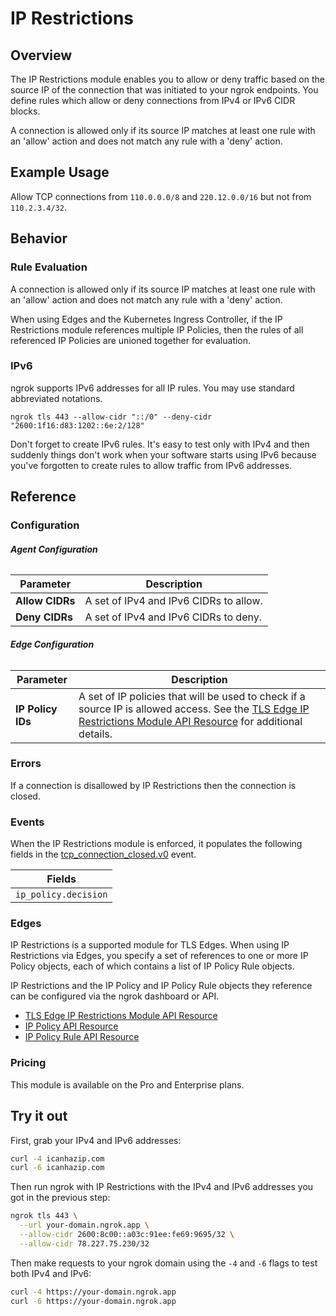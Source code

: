 
# IP Restrictions

## Overview

The IP Restrictions module enables you to allow or deny traffic based on the
source IP of the connection that was initiated to your ngrok endpoints. You
define rules which allow or deny connections from IPv4 or IPv6 CIDR blocks.

A connection is allowed only if its source IP matches at least one rule with an
'allow' action and does not match any rule with a 'deny' action.

## Example Usage

Allow TCP connections from `110.0.0.0/8` and `220.12.0.0/16` but not from
`110.2.3.4/32`.

<Tabs groupId="connectivity" queryString="cty">
	<TabItem value="agent-cli" label="Agent CLI" default>
		<AgentCliExample />
	</TabItem>
	<TabItem value="agent-config" label="Agent Config">
		<AgentConfigExample />
	</TabItem>
	<TabItem value="ssh" label="SSH">
		<SshExample />
	</TabItem>
	<TabItem value="go-sdk" label="Go">
		<GoSdkExample />
	</TabItem>
	<TabItem value="javascript-sdk" label="Javascript">
		<JavascriptSdkExample />
	</TabItem>
	<TabItem value="python-sdk" label="Python">
		<PythonSdkExample />
	</TabItem>
	<TabItem value="rust-sdk" label="Rust">
		<RustSdkExample />
	</TabItem>
	<TabItem value="k8s" label="Kubernetes Controller">
		<KubernetesExample />
	</TabItem>
</Tabs>

## Behavior

### Rule Evaluation

A connection is allowed only if its source IP matches at least one rule with an
'allow' action and does not match any rule with a 'deny' action.

When using Edges and the Kubernetes Ingress Controller, if the IP Restrictions
module references multiple IP Policies, then the rules of all referenced IP
Policies are unioned together for evaluation.

### IPv6

ngrok supports IPv6 addresses for all IP rules. You may use standard abbreviated
notations.

```
ngrok tls 443 --allow-cidr "::/0" --deny-cidr "2600:1f16:d83:1202::6e:2/128"
```

Don't forget to create IPv6 rules. It's easy to test only with IPv4 and then
suddenly things don't work when your software starts using IPv6 because you've
forgotten to create rules to allow traffic from IPv6 addresses.

## Reference

### Configuration

###### **Agent Configuration**

| Parameter       | Description                            |
| --------------- | -------------------------------------- |
| **Allow CIDRs** | A set of IPv4 and IPv6 CIDRs to allow. |
| **Deny CIDRs**  | A set of IPv4 and IPv6 CIDRs to deny.  |

###### **Edge Configuration**

| Parameter         | Description                                                                                                                                                                                                      |
| ----------------- | ---------------------------------------------------------------------------------------------------------------------------------------------------------------------------------------------------------------- |
| **IP Policy IDs** | A set of IP policies that will be used to check if a source IP is allowed access. See the [TLS Edge IP Restrictions Module API Resource](/api/resources/tls-edge-ip-restriction-module/) for additional details. |

### Errors

If a connection is disallowed by IP Restrictions then the connection is closed.

### Events

When the IP Restrictions module is enforced, it populates the following fields
in the [tcp_connection_closed.v0](/obs/reference/#tcp-connection-closed)
event.

| Fields               |
| -------------------- |
| `ip_policy.decision` |

### Edges

IP Restrictions is a supported module for TLS Edges. When using IP Restrictions
via Edges, you specify a set of references to one or more IP Policy objects,
each of which contains a list of IP Policy Rule objects.

IP Restrictions and the IP Policy and IP Policy Rule objects they reference can
be configured via the ngrok dashboard or API.

- [TLS Edge IP Restrictions Module API Resource](/api/resources/tls-edge-ip-restriction-module/)
- [IP Policy API Resource](/api/resources/ip-policies/)
- [IP Policy Rule API Resource](/api/resources/ip-policy-rules/)

### Pricing

This module is available on the Pro and Enterprise plans.

## Try it out

First, grab your IPv4 and IPv6 addresses:

```bash
curl -4 icanhazip.com
curl -6 icanhazip.com
```

Then run ngrok with IP Restrictions with the IPv4 and IPv6 addresses you got in the previous step:

```bash
ngrok tls 443 \
  --url your-domain.ngrok.app \
  --allow-cidr 2600:8c00::a03c:91ee:fe69:9695/32 \
  --allow-cidr 78.227.75.230/32
```

Then make requests to your ngrok domain using the `-4` and `-6` flags to test both IPv4 and IPv6:

```bash
curl -4 https://your-domain.ngrok.app
curl -6 https://your-domain.ngrok.app
```
